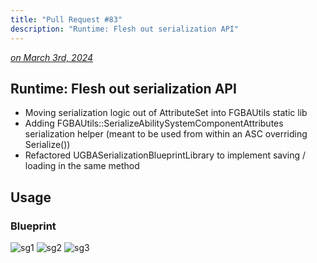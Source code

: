 ```yaml
---
title: "Pull Request #83"
description: "Runtime: Flesh out serialization API"
---
```


*[on March 3rd, 2024](https://github.com/BlueprintAttributes/BlueprintAttributes/pull/83)*

## Runtime: Flesh out serialization API

* Moving serialization logic out of AttributeSet into FGBAUtils static lib
* Adding FGBAUtils::SerializeAbilitySystemComponentAttributes serialization helper (meant to be used from within an ASC overriding Serialize())
* Refactored UGBASerializationBlueprintLibrary to implement saving / loading in the same method

## Usage

### Blueprint

![sg1](./113832-a4b5fb7a-1732-493c-b70b-0632319e379d.png)
![sg2](./113832-ce5633a8-8fba-4e20-a96f-7fc28085fca2.png)
![sg3](./113832-553201d3-68c1-4461-b621-7df6f71d24bb.png)

